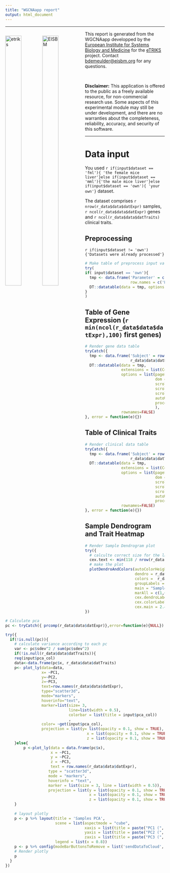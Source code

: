 ---
title: "WGCNAapp report"
output: html_document
---

<style type="text/css">
  h1.title {
    text-align: center;
  }
</style>

--------------------

<p style="float:left;width:50%;">[![etriks](etriks.png){ width=45% }](http://www.etriks.org)
[![EISBM](EISBM.png){ width=45% }](http://www.eisbm.org) </p>

<p style="display:inline;"> This report is generated from the WGCNAapp developped by the [European Institute for Systems Biology and Medicine](http://www.eisbm.org/) for the [eTRIKS](http://www.etriks.org) project. 
Contact <bdemeulder@eisbm.org> for any questions.</p>
<br>

**Disclaimer:** This application is offered to the public as a freely available resource, for non-commercial research use. 
Some aspects of this experimental module may still be under development, and there are no warranties about the completeness, reliability, accuracy, and security of this software.

-------------------

# Data input
 
You used `r if(input$dataset == 'fml'){ 'the female mice liver'}else if(input$dataset == 'mml'){'the male mice liver'}else if(input$dataset == 'own'){ 'your own'}` dataset.   

The dataset comprises `r nrow(r_data$data$datExpr)` samples, `r ncol(r_data$data$datExpr)` genes and `r ncol(r_data$data$datTraits)` clinical traits.

## Preprocessing
`r if(input$dataset != 'own'){'Datasets were already processed'}`

```{r preprocess_inputs, echo = FALSE}
# Make table of preprocess input values
try(
if( input$dataset == 'own'){
  tmp <- data.frame('Parameter' = c(input$missing, input$normalisation, input$categories), 
                    row.names = c('Missing Data', 'Normalisation', 'Binarise'))
  DT::datatable(data = tmp, options = list(columnDefs = list(list(className = 'dt-left', targets = 1))))
}
)
```

## Table of Gene Expression (`r min(ncol(r_data$data$datExpr),100)` first genes)
```{r data_input_table_gene, echo = FALSE}
# Render gene data table 
tryCatch({
  tmp <- data.frame('Subject' = row.names(r_data$data$datExpr), 
                    r_data$data$datExpr[, 1:min(100,ncol(r_data$data$datExpr))])
  DT::datatable(data = tmp,
                extensions = list(ColReorder = NULL, FixedColumns = NULL), 
                options = list(pageLength = 5, 
                               dom = 'R<"clear">lftipr',
                               scrollX = '100%', 
                               scrollY = '300px', 
                               scrollCollapse = TRUE,
                               autoWidth = FALSE, 
                               processing = FALSE
                               ),
                rownames=FALSE)
}, error = function(e){})
```

## Table of Clinical Traits
```{r data_input_table_clinical, echo = FALSE}
# Render clinical data table
tryCatch({
  tmp <- data.frame('Subject' = row.names(r_data$data$datTraits), 
                    r_data$data$datTraits)
  DT::datatable(data = tmp,
                extensions = list(ColReorder = NULL, FixedColumns = NULL), 
                options = list(pageLength = 5, 
                               dom = 'R<"clear">lfrtip',
                               scrollX = '100%', 
                               scrollY = '300px', 
                               scrollCollapse = TRUE,
                               autoWidth = FALSE, 
                               processing = FALSE),
                rownames=FALSE)
}, error = function(e){})
```

## Sample Dendrogram and Trait Heatmap
```{r data_input_sample_trait_dendrogram, echo = FALSE, dev = 'svg', fig.width = 27, fig.asp = 0.5, out.width = '100%'}
# Render Sample Dendrogram plot
try({ 
  # calculte correct size for the label depending on the number of subjects
  cex.text <- min(118 / nrow(r_data$data$datExpr), 2) 
  # make the plot
  plotDendroAndColors(autoColorHeight = TRUE, 
                      dendro = r_data$sampleTree,
                      colors =  r_data$traitColors$col, 
                      groupLabels = r_data$traitColors$labels, 
                      main = "Sample Dendrogram and Trait Heatmap", 
                      marAll = c(1,6,3,1),
                      cex.dendroLabels = cex.text,
                      cex.colorLabels = cex.text,
                      cex.main = 2.4)
})
```

```{r pca, echo = FALSE}
# Calculate pca
pc <- tryCatch({ prcomp(r_data$data$datExpr)},error=function(e){NULL})

try({
  if(!is.null(pc)){
    # calculate variance according to each pc
    var <- pc$sdev^2 / sum(pc$sdev^2)
    if(!is.null(r_data$data$datTraits)){
	req(input$pca_col)
	data<-data.frame(pc$x, r_data$data$datTraits)
	p<- plot_ly(data=data, 
				x= ~PC1, 
				y=~PC2, 
				z=~PC3, 
				text=row.names(r_data$data$datExpr),
				type="scatter3d",
				mode="markers",
				hoverinfo="text",
				marker=list(size= 3,
							line=list(width = 0.5),
							colorbar = list(title = input$pca_col))
							,
				color= ~get(input$pca_col),
				projection = list(y= list(opacity = 0.1, show = TRUE),
									x = list(opacity = 0.1, show = TRUE),
									z = list(opacity = 0.1, show = TRUE)))
	}else{
		p <-plot_ly(data = data.frame(pc$x),
					x = ~PC1,
					y = ~PC2,
					z = ~PC3,
					text = row.names(r_data$data$datExpr),
                   type = "scatter3d",
                   mode = "markers",
                   hoverinfo = "text",
                   marker = list(size = 3, line = list(width = 0.5)),
                   projection = list(y = list(opacity = 0.1, show = TRUE),
                                     x = list(opacity = 0.1, show = TRUE),
                                     z = list(opacity = 0.1, show = TRUE)))
    }
    
    # layout plotly
    p <- p %>% layout(title = 'Samples PCA', 
                      scene = list(aspectmode = "cube", 
                                   xaxis = list(title = paste("PC1 (", round(var[1] * 100, 2), "%)", sep = "")),
                                   yaxis = list(title = paste("PC2 (", round(var[2] * 100, 2), "%)", sep = "")), 
                                   zaxis = list(title = paste("PC3 (", round(var[3] * 100, 2) ,"%)", sep = ""))),
                      legend = list(x = 0.8))
    p <- p %>% config(modeBarButtonsToRemove = list('sendDataToCloud', 'toImage'))
    # Render plotly
    p
  }
})
```
